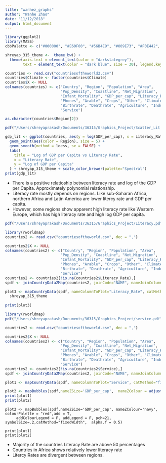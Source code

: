 ```yaml
---
title: "wanhez_graphs"
author: "Wanhe Zhao"
date: "11/12/2018"
output: html_document
---
```


```r
library(ggplot2)
library(MASS)
cbbPalette <- c("#000000", "#E69F00", "#56B4E9", "#009E73", "#F0E442", "#0072B2", "#D55E00", "#CC79A7")

shreyap_315_theme <-  theme_bw() + 
  theme(axis.text = element_text(color = "darkslategrey"),
        text = element_text(color = "dark blue", size = 30), legend.key.size = unit(5, "lines"))
```

```r
countries <- read.csv("countriesoftheworld2.csv")
countries$Climate <- factor(countries$Climate)
countries$X <- NULL
colnames(countries) <- c("Country", "Region", "Population", "Area", 
                         "Pop_Density", "Coastline", "Net_Migration",
                         "Infant_Mortality", "GDP_per_cap", "Literacy_Rate",
                         "Phones", "Arable", "Crops", "Other", "Climate",
                         "Birthrate", "Deathrate", "Agriculture", "Industry",
                         "Service")
```

```r
as.character(countries$Region[2])
```


```r
pdf("/Users/shreyaprakash/Documents/36315/Graphics_Project/Scatter_Lit.pdf", width=20, height=16,onefile=T)

gdp_lit <- ggplot(countries, aes(y = log(GDP_per_cap), x = Literacy_Rate)) + 
  geom_point(aes(color = Region), size = 5) + 
  geom_smooth(method = loess, se = FALSE) +
  labs(
    title = "Log of GDP per Capita vs Literacy Rate",
    x = "Literacy Rate",
    y = "Log of GDP per Capita"
  ) + shreyap_315_theme + scale_color_brewer(palette="Spectral")
print(gdp_lit)
```


+ There is a positive relatioship between literacy rate and log of the GDP per Capita. Approximately polynomial relationship.   
+ Literacy rate mostly depends on regions. Like sub-Saharan Africa, northern Africa and Latin America are lower litercy rate and GDP per capita. 
+ However, some regions show apparent high literacy rate like Western Europe, which has high literacy rate and high log GDP per capita.


```r
pdf("/Users/shreyaprakash/Documents/36315/Graphics_Project/Literacy.pdf", width=24, height=18,onefile=T)

library(rworldmap)
countries2 <- read.csv("countriesoftheworld.csv", dec = ",")

countries2$X <- NULL
colnames(countries2) <- c("Country", "Region", "Population", "Area", 
                         "Pop_Density", "Coastline", "Net_Migration",
                         "Infant_Mortality", "GDP_per_cap", "Literacy_Rate",
                         "Phones", "Arable", "Crops", "Other", "Climate",
                         "Birthrate", "Deathrate", "Agriculture", "Industry",
                         "Service")
countries2 <- countries2[!is.na(countries2$Literacy_Rate),]
spdf <- joinCountryData2Map(countries2, joinCode="NAME", nameJoinColumn="Country")

plot3 <- mapCountryData(spdf, nameColumnToPlot="Literacy_Rate", catMethod="fixedWidth", colourPalette = c("royalblue", 'dodgerblue','grey',"yellow", "orange", 'indianred'), mapTitle = "", oceanCol = "white") + 
  shreyap_315_theme
  
print(plot3)

```

```r
library(rworldmap)
pdf("/Users/shreyaprakash/Documents/36315/Graphics_Project/service.pdf", width=24, height=18,onefile=T)

countries2 <- read.csv("countriesoftheworld.csv", dec = ",")

countries2$X <- NULL
colnames(countries2) <- c("Country", "Region", "Population", "Area", 
                         "Pop_Density", "Coastline", "Net_Migration",
                         "Infant_Mortality", "GDP_per_cap", "Literacy_Rate",
                         "Phones", "Arable", "Crops", "Other", "Climate",
                         "Birthrate", "Deathrate", "Agriculture", "Industry",
                         "Service")
countries2 <- countries2[!is.na(countries2$Service),]
spdf <- joinCountryData2Map(countries2, joinCode="NAME", nameJoinColumn="Country")

plot1 <- mapCountryData(spdf, nameColumnToPlot="Service", catMethod="fixedWidth", colourPalette = c("royalblue", 'dodgerblue','darkolivegreen1',"yellow", "orange", 'indianred'), mapTitle = "", oceanCol = "white") 

plot2 <- mapBubbles(spdf,nameZSize='GDP_per_cap',  nameZColour = adjustcolor("navy", alpha.f = 0.7),add = T, fill=TRUE, addColourLegend = F, addLegend = F, pch=21, symbolSize=.2,catMethod="fixedWidth")
print(plot1)
print(plot2)
```

```
plot2 <- mapBubbles(spdf,nameZSize='GDP_per_cap', nameZColour='navy', colourPalette = "red",add = T, 
     addColourLegend = F, addLegend = F, pch=21, symbolSize=.2,catMethod="fixedWidth",  alpha.f = 0.5)

print(plot1)
print(plot2)
```


+ Majority of the countries Literacy Rate are above 50 percentages
+ Countries in Africa shows relatively lower literacy rate
+ Litercy Rates are divergent between regions. 

